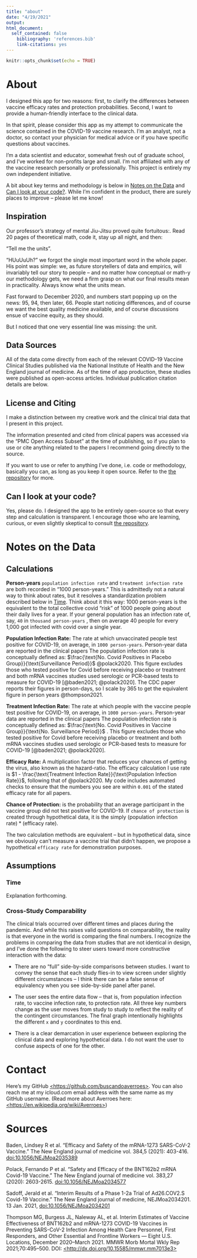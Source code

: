 ```yaml
---
title: "about"
date: "4/19/2021"
output:
html_document:
  self_contained: false
    bibliography: 'references.bib'
    link-citations: yes
---
```


```r
knitr::opts_chunk$set(echo = TRUE)
```

# About

I designed this app for two reasons: first, to clarify the differences between vaccine efficacy rates and protection probabilities. Second, I want to provide a human-friendly interface to the clinical data.

In that spirit, please consider this app as my attempt to communicate the science contained in the COVID-19 vaccine research. I'm an analyst, not a doctor, so contact your physician for medical advice or if you have specific questions about vaccines.

I'm a data scientist and educator, somewhat fresh out of graduate school, and I've worked for non-profits large and small. I'm not affiliated with any of the vaccine research personally or professionally. This project is entirely my own independent initiative.

A bit about key terms and methodology is below in [Notes on the Data] and [Can I look at your code?]. While I'm confident in the product, there are surely places to improve -- please let me know!

## Inspiration

Our professor's strategy of mental Jiu-Jitsu proved quite fortuitous:. Read 20 pages of theoretical math, code it, stay up all night, and then:

"Tell me the units".

"HUuUuUh?" we forgot the single most important word in the whole paper. His point was simple: we, as future storytellers of data and empirics, will invariably tell our story to people -- and no matter how conceptual or math-y our methodology gets, we need a firm grasp on what our final results mean in practicality. Always know what the units mean.

Fast forward to December 2020, and numbers start popping up on the news: 95, 94, then later, 66. People start noticing differences, and of course we want the best quality medicine available, and of course discussions ensue of vaccine equity, as they should.

But I noticed that one very essential line was missing: the unit.

## Data Sources

All of the data come directly from each of the relevant COVID-19 Vaccine Clinical Studies published via the National Institute of Health and the New England journal of medicine. As of the time of app production, these studies were published as open-access articles. Individual publication citation details are below.

## License and Citing

I make a distinction between my creative work and the clinical trial data that I present in this project.

The information presented and cited from clinical papers was accessed via the "PMC Open Access Subset" at the time of publishing, so if you plan to use or cite anything related to the papers I recommend going directly to the source.

If you want to use or refer to anything I've done, i.e. code or methodology, basically you can, as long as you keep it open source. Refer to the [the repository](https://github.com/buscandoaverroes/vaccine-efficacies) for more.

## Can I look at your code? {data-link="Can I look at your code?"}

Yes, please do. I designed the app to be entirely open-source so that every step and calculation is transparent. I encourage those who are learning, curious, or even slightly skeptical to consult [the repository](https://github.com/buscandoaverroes/vaccine-efficacies).

# Notes on the Data {data-link="Notes on the Data"}

## Calculations

**Person-years** `population infection rate` and `treatment infection rate` are both recorded in "1000 person-years." This is admittedly not a natural way to think about rates, but it resolves a standardization problem described below in [Time]. Think about it this way: 1000 person-years is the equivalent to the total collective covid "risk" of 1000 people going about their daily lives for a year. If your general population has an infection rate of, say, `40` in `thousand person-years` , then on average 40 people for every 1,000 got infected with covid over a single year.

**Population Infection Rate:** The rate at which unvaccinated people test positive for COVID-19, on average, in `1000 person-years`. Person-year data are reported in the clinical papers The population infection rate is conceptually defined as: $\frac{\text{No. Covid Positives in Placebo Group}}{\text{Surveillance Period}}$ @polack2020. This figure excludes those who tested positive for Covid before receiving placebo or treatment and both mRNA vaccines studies used serologic or PCR-based tests to measure for COVID-19 [@baden2021; @polack2020]. The CDC paper reports their figures in person-days, so I scale by 365 to get the equivalent figure in person years @thompson2021.

**Treatment Infection Rate:** The rate at which people with the vaccine people test positive for COVID-19, on average, in `1000 person-years`. Person-year data are reported in the clinical papers The population infection rate is conceptually defined as: $\frac{\text{No. Covid Positives in Vaccine Group}}{\text{No. Surveillance Period}}$ . This figure excludes those who tested positive for Covid before receiving placebo or treatment and both mRNA vaccines studies used serologic or PCR-based tests to measure for COVID-19 [@baden2021; @polack2020].

**Efficacy Rate:** A multiplication factor that reduces your chances of getting the virus, also known as the hazard-ratio. The efficacy calculation I use rate is $1 - \frac{\text{Treatment Infection Rate}}{\text{Population Infection Rate}}$, following that of @polack2020. My code includes automated checks to ensure that the numbers you see are within `0.001` of the stated efficacy rate for all papers.

**Chance of Protection:** is the probability that an average participant in the vaccine group did not test positive for COVID-19. If `chance of protection` is created through hypothetical data, it is the simply $(\text{population infection rate})*(\text{efficacy rate})$.

The two calculation methods are equivalent -- but in hypothetical data, since we obviously can't measure a vaccine trial that didn't happen, we propose a hypothetical `efficacy rate` for demonstration purposes.

## Assumptions

### Time {data-link="Time"}

Explanation forthcoming.

### Cross-Study Comparability

The clinical trials occurred over different times and places during the pandemic. And while this raises valid questions on comparability, the reality is that everyone in the world is comparing the final numbers. I recognize the problems in comparing the data from studies that are not identical in design, and I've done the following to steer users toward more constructive interaction with the data:

-   There are no "full" side-by-side comparisons between studies. I want to convey the sense that each study flies-in to view screen under slightly different circumstances -- I think there can be a false sense of equivalency when you see side-by-side panel after panel.

-   The user sees the entire data flow -- that is, from population infection rate, to vaccine infection rate, to protection rate. All three key numbers change as the user moves from study to study to reflect the reality of the contingent circumstances. The final graph intentionally highlights the different `x` and `y` coordinates to this end.

-   There is a clear demarcation in user experience between exploring the clinical data and exploring hypothetical data. I do not want the user to confuse aspects of one for the other.

# Contact

Here's my GitHub [<https://github.com/buscandoaverroes>](https://github.com/buscandoaverroes){.uri}. You can also reach me at my icloud.com email address with the same name as my GitHub username. (Read more about Averroes here: [<https://en.wikipedia.org/wiki/Averroes>](https://en.wikipedia.org/wiki/Averroes){.uri})

# Sources

Baden, Lindsey R et al. "Efficacy and Safety of the mRNA-1273 SARS-CoV-2 Vaccine." The New England journal of medicine vol. 384,5 (2021): 403-416. <doi:10.1056/NEJMoa2035389>

Polack, Fernando P et al. "Safety and Efficacy of the BNT162b2 mRNA Covid-19 Vaccine." The New England journal of medicine vol. 383,27 (2020): 2603-2615. <doi:10.1056/NEJMoa2034577>

Sadoff, Jerald et al. "Interim Results of a Phase 1-2a Trial of Ad26.COV2.S Covid-19 Vaccine." The New England journal of medicine, NEJMoa2034201. 13 Jan. 2021, <doi:10.1056/NEJMoa2034201>

Thompson MG, Burgess JL, Naleway AL, et al. Interim Estimates of Vaccine Effectiveness of BNT162b2 and mRNA-1273 COVID-19 Vaccines in Preventing SARS-CoV-2 Infection Among Health Care Personnel, First Responders, and Other Essential and Frontline Workers --- Eight U.S. Locations, December 2020--March 2021. MMWR Morb Mortal Wkly Rep 2021;70:495--500. DOI: [<http://dx.doi.org/10.15585/mmwr.mm7013e3>](http://dx.doi.org/10.15585/mmwr.mm7013e3){.uri}
